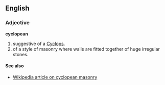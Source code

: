 ==English==
===Adjective===
'''cyclopean'''

#suggestive of a [[Cyclops]].
#of a style of masonry where walls are fitted together of huge irregular stones.
====See also====
*[[w:Cyclopean|Wikipedia article on cyclopean masonry]]